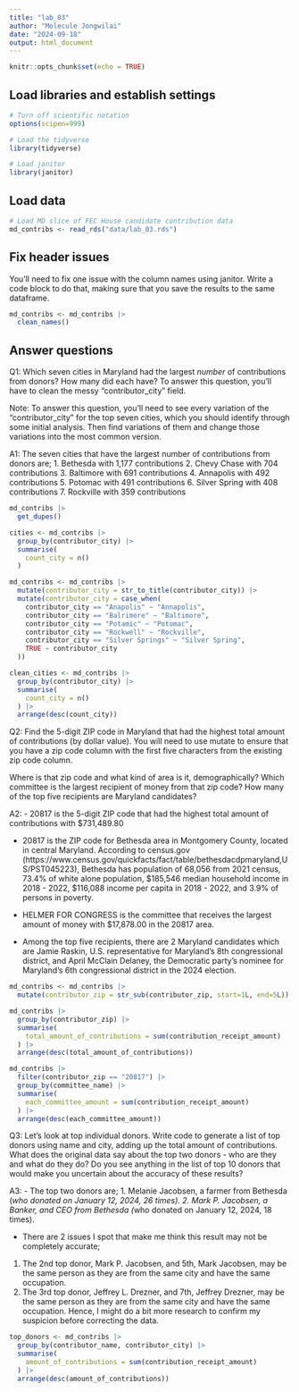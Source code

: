 ```yaml
---
title: "lab_03"
author: "Molecule Jongwilai"
date: "2024-09-18"
output: html_document
---
```


```r
knitr::opts_chunk$set(echo = TRUE)
```

## Load libraries and establish settings

```r
# Turn off scientific notation
options(scipen=999)

# Load the tidyverse
library(tidyverse)

# Load janitor
library(janitor)
```

## Load data

```r
# Load MD slice of FEC House candidate contribution data
md_contribs <- read_rds("data/lab_03.rds")
```

## Fix header issues

You'll need to fix one issue with the column names using janitor. Write a code block to do that, making sure that you save the results to the same dataframe.

```r
md_contribs <- md_contribs |>
  clean_names()
```


## Answer questions

Q1: Which seven cities in Maryland had the largest *number* of contributions from donors? How many did each have? To answer this question, you'll have to clean the messy "contributor_city" field.

Note: To answer this question, you'll need to see every variation of the "contributor_city" for the top seven cities, which you should identify through some initial analysis. Then find variations of them and change those variations into the most common version.

A1: The seven cities that have the largest number of contributions from donors are;
1. Bethesda with 1,177 contributions
2. Chevy Chase with 704 contributions
3. Baltimore with 691 contributions
4. Annapolis with 492 contributions 
5. Potomac with 491 contributions
6. Silver Spring with 408 contributions
7. Rockville with 359 contributions 

```r
md_contribs |>
  get_dupes()
```
```r
cities <- md_contribs |>
  group_by(contributor_city) |>
  summarise(
    count_city = n()
  )
```
```r
md_contribs <- md_contribs |>
  mutate(contributor_city = str_to_title(contributor_city)) |>
  mutate(contributor_city = case_when(
    contributor_city == "Anapolis" ~ "Annapolis",
    contributor_city == "Balrimore" ~ "Baltimore",
    contributor_city == "Potamic" ~ "Potomac",
    contributor_city == "Rockwell" ~ "Rockville",
    contributor_city == "Silver Springs" ~ "Silver Spring",
    TRUE ~ contributor_city 
  ))
```
```r
clean_cities <- md_contribs |>
  group_by(contributor_city) |>
  summarise(
    count_city = n()
  ) |>
  arrange(desc(count_city))
```


Q2: Find the 5-digit ZIP code in Maryland that had the highest total amount of contributions (by dollar value). You will need to use mutate to ensure that you have a zip code column with the first five characters from the existing zip code column.

Where is that zip code and what kind of area is it, demographically? Which committee is the largest recipient of money from that zip code? How many of the top five recipients are Maryland candidates?

A2:
- 20817 is the 5-digit ZIP code that had the highest total amount of contributions with $731,489.80

- 20817 is the ZIP code for Bethesda area in Montgomery County, located in central Maryland. According to census.gov (https://www.census.gov/quickfacts/fact/table/bethesdacdpmaryland,US/PST045223), Bethesda has population of 68,056 from 2021 census, 73.4% of white alone population, $185,546 median household income in 2018 - 2022, $116,088 income per capita in 2018 - 2022, and 3.9% of persons in poverty.

- HELMER FOR CONGRESS is the committee that receives the largest amount of money with $17,878.00 in the 20817 area.

- Among the top five recipients, there are 2 Maryland candidates which are Jamie Raskin, U.S. representative for Maryland's 8th congressional district, and April McClain Delaney, the Democratic party's nominee for Maryland's 6th congressional district in the 2024 election.

```r
md_contribs <- md_contribs |>
  mutate(contributor_zip = str_sub(contributor_zip, start=1L, end=5L))
```
```r
md_contribs |>
  group_by(contributor_zip) |>
  summarise(
    total_amount_of_contributions = sum(contribution_receipt_amount)
  ) |>
  arrange(desc(total_amount_of_contributions))
```
```r
md_contribs |>
  filter(contributor_zip == "20817") |>
  group_by(committee_name) |>
  summarise(
    each_committee_amount = sum(contribution_receipt_amount)
  ) |>
  arrange(desc(each_committee_amount))
```
Q3: Let's look at top individual donors. Write code to generate a list of top donors using name and city, adding up the total amount of contributions. What does the original data say about the top two donors - who are they and what do they do? Do you see anything in the list of top 10 donors that would make you uncertain about the accuracy of these results?

A3:
- The top two donors are;
1. Melanie Jacobsen, a farmer from Bethesda (*who donated on January 12, 2024, 26 times). 
2. Mark P. Jacobsen, a Banker, and CEO from Bethesda (*who donated on January 12, 2024, 18 times).

- There are 2 issues I spot that make me think this result may not be completely accurate;
1. The 2nd top donor, Mark P. Jacobsen, and 5th, Mark Jacobsen, may be the same person as they are from the same city and have the same occupation. 
2. The 3rd top donor, Jeffrey L. Drezner, and 7th, Jeffrey Drezner, may be the same person as they are from the same city and have the same occupation. 
Hence, I might do a bit more research to confirm my suspicion before correcting the data.  

```r
top_donors <- md_contribs |>
  group_by(contributor_name, contributor_city) |>
  summarise(
    amount_of_contributions = sum(contribution_receipt_amount)
  ) |>
  arrange(desc(amount_of_contributions))
```